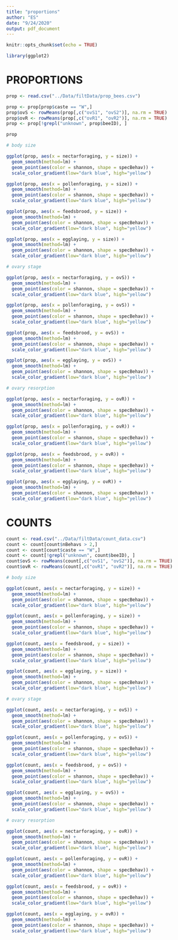```yaml
---
title: "proportions"
author: "ES"
date: "9/24/2020"
output: pdf_document
---
```


```r
knitr::opts_chunk$set(echo = TRUE)
```

```r
library(ggplot2)
```

# PROPORTIONS
```r
prop <- read.csv("../Data/filtData/prop_bees.csv")

prop <- prop[prop$caste == "W",]
prop$ovS <- rowMeans(prop[,c("ovS1", "ovS2")], na.rm = TRUE)
prop$ovR <- rowMeans(prop[,c("ovR1", "ovR2")], na.rm = TRUE)
prop <- prop[!grepl("unknown", prop$beeID), ]

prop
```

```r
# body size

ggplot(prop, aes(x = nectarforaging, y = size)) +
  geom_smooth(method=lm) +
  geom_point(aes(color = shannon, shape = specBehav)) +
  scale_color_gradient(low="dark blue", high="yellow")

ggplot(prop, aes(x = pollenforaging, y = size)) +
  geom_smooth(method=lm) +
  geom_point(aes(color = shannon, shape = specBehav)) +
  scale_color_gradient(low="dark blue", high="yellow")

ggplot(prop, aes(x = feedsbrood, y = size)) +
  geom_smooth(method=lm) +
  geom_point(aes(color = shannon, shape = specBehav)) +
  scale_color_gradient(low="dark blue", high="yellow")

ggplot(prop, aes(x = egglaying, y = size)) +
  geom_smooth(method=lm) +
  geom_point(aes(color = shannon, shape = specBehav)) +
  scale_color_gradient(low="dark blue", high="yellow")
```

```r
# ovary stage

ggplot(prop, aes(x = nectarforaging, y = ovS)) +
  geom_smooth(method=lm) +
  geom_point(aes(color = shannon, shape = specBehav)) +
  scale_color_gradient(low="dark blue", high="yellow")

ggplot(prop, aes(x = pollenforaging, y = ovS)) +
  geom_smooth(method=lm) +
  geom_point(aes(color = shannon, shape = specBehav)) +
  scale_color_gradient(low="dark blue", high="yellow")

ggplot(prop, aes(x = feedsbrood, y = ovS)) +
  geom_smooth(method=lm) +
  geom_point(aes(color = shannon, shape = specBehav)) +
  scale_color_gradient(low="dark blue", high="yellow")

ggplot(prop, aes(x = egglaying, y = ovS)) +
  geom_smooth(method=lm) +
  geom_point(aes(color = shannon, shape = specBehav)) +
  scale_color_gradient(low="dark blue", high="yellow")
```

```r
# ovary resorption

ggplot(prop, aes(x = nectarforaging, y = ovR)) +
  geom_smooth(method=lm) +
  geom_point(aes(color = shannon, shape = specBehav)) +
  scale_color_gradient(low="dark blue", high="yellow")

ggplot(prop, aes(x = pollenforaging, y = ovR)) +
  geom_smooth(method=lm) +
  geom_point(aes(color = shannon, shape = specBehav)) +
  scale_color_gradient(low="dark blue", high="yellow")

ggplot(prop, aes(x = feedsbrood, y = ovR)) +
  geom_smooth(method=lm) +
  geom_point(aes(color = shannon, shape = specBehav)) +
  scale_color_gradient(low="dark blue", high="yellow")

ggplot(prop, aes(x = egglaying, y = ovR)) +
  geom_smooth(method=lm) +
  geom_point(aes(color = shannon, shape = specBehav)) +
  scale_color_gradient(low="dark blue", high="yellow")
```

# COUNTS
```r
count <- read.csv("../Data/filtData/count_data.csv")
count <- count[count$nBehavs > 2,]
count <- count[count$caste == "W",]
count <- count[!grepl("unknown", count$beeID), ]
count$ovS <- rowMeans(count[,c("ovS1", "ovS2")], na.rm = TRUE)
count$ovR <- rowMeans(count[,c("ovR1", "ovR2")], na.rm = TRUE)
```

```r
# body size

ggplot(count, aes(x = nectarforaging, y = size)) +
  geom_smooth(method=lm) +
  geom_point(aes(color = shannon, shape = specBehav)) +
  scale_color_gradient(low="dark blue", high="yellow")

ggplot(count, aes(x = pollenforaging, y = size)) +
  geom_smooth(method=lm) +
  geom_point(aes(color = shannon, shape = specBehav)) +
  scale_color_gradient(low="dark blue", high="yellow")

ggplot(count, aes(x = feedsbrood, y = size)) +
  geom_smooth(method=lm) +
  geom_point(aes(color = shannon, shape = specBehav)) +
  scale_color_gradient(low="dark blue", high="yellow")

ggplot(count, aes(x = egglaying, y = size)) +
  geom_smooth(method=lm) +
  geom_point(aes(color = shannon, shape = specBehav)) +
  scale_color_gradient(low="dark blue", high="yellow")
```

```r
# ovary stage

ggplot(count, aes(x = nectarforaging, y = ovS)) +
  geom_smooth(method=lm) +
  geom_point(aes(color = shannon, shape = specBehav)) +
  scale_color_gradient(low="dark blue", high="yellow")

ggplot(count, aes(x = pollenforaging, y = ovS)) +
  geom_smooth(method=lm) +
  geom_point(aes(color = shannon, shape = specBehav)) +
  scale_color_gradient(low="dark blue", high="yellow")

ggplot(count, aes(x = feedsbrood, y = ovS)) +
  geom_smooth(method=lm) +
  geom_point(aes(color = shannon, shape = specBehav)) +
  scale_color_gradient(low="dark blue", high="yellow")

ggplot(count, aes(x = egglaying, y = ovS)) +
  geom_smooth(method=lm) +
  geom_point(aes(color = shannon, shape = specBehav)) +
  scale_color_gradient(low="dark blue", high="yellow")
```

```r
# ovary resorption

ggplot(count, aes(x = nectarforaging, y = ovR)) +
  geom_smooth(method=lm) +
  geom_point(aes(color = shannon, shape = specBehav)) +
  scale_color_gradient(low="dark blue", high="yellow")

ggplot(count, aes(x = pollenforaging, y = ovR)) +
  geom_smooth(method=lm) +
  geom_point(aes(color = shannon, shape = specBehav)) +
  scale_color_gradient(low="dark blue", high="yellow")

ggplot(count, aes(x = feedsbrood, y = ovR)) +
  geom_smooth(method=lm) +
  geom_point(aes(color = shannon, shape = specBehav)) +
  scale_color_gradient(low="dark blue", high="yellow")

ggplot(count, aes(x = egglaying, y = ovR)) +
  geom_smooth(method=lm) +
  geom_point(aes(color = shannon, shape = specBehav)) +
  scale_color_gradient(low="dark blue", high="yellow")
```